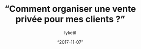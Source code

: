 ---
id: “5b14cd97-40a6-4c0e-8bba-03d845869446"
slug: “organiser-vente-privee-clients”
date: “2017-11-07”
title: “Comment organiser une vente privée pour mes clients ?”
desc: “Just a description for the big geeks out there, a small description to rule them all and in the darkness bind them.”
featured_image: “./img/koko-head.jpg”
author: lyketil
complexity: 3
goals: [“repeat”]
category: “webmarketing”
tools: 
featured: 1
draft: false
---